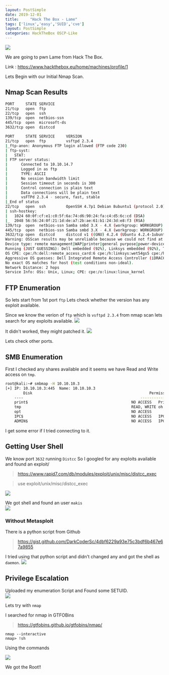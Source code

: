 ```yaml
---
layout: PostSimple
date: 2019-12-01
title:     "Hack The Box - Lame"
tags: ['linux','easy','SUID','cve']
layout: PostSimple
categories: HackTheBox OSCP-Like
---
```


![](https://raw.githubusercontent.com/ghostbyt3/ghostbyt3.github.io/master/public/static/images/htb-lame/1.png)

We are going to pwn Lame from Hack The Box.

Link : <https://www.hackthebox.eu/home/machines/profile/1>


Lets Begin with our Initial Nmap Scan.

## Nmap Scan Results
```bash
PORT     STATE SERVICE
21/tcp   open  ftp
22/tcp   open  ssh
139/tcp  open  netbios-ssn
445/tcp  open  microsoft-ds
3632/tcp open  distccd

PORT     STATE SERVICE     VERSION
21/tcp   open  ftp         vsftpd 2.3.4
|_ftp-anon: Anonymous FTP login allowed (FTP code 230)
| ftp-syst: 
|   STAT: 
| FTP server status:
|      Connected to 10.10.14.7
|      Logged in as ftp
|      TYPE: ASCII
|      No session bandwidth limit
|      Session timeout in seconds is 300
|      Control connection is plain text
|      Data connections will be plain text
|      vsFTPd 2.3.4 - secure, fast, stable
|_End of status
22/tcp   open  ssh         OpenSSH 4.7p1 Debian 8ubuntu1 (protocol 2.0)
| ssh-hostkey: 
|   1024 60:0f:cf:e1:c0:5f:6a:74:d6:90:24:fa:c4:d5:6c:cd (DSA)
|_  2048 56:56:24:0f:21:1d:de:a7:2b:ae:61:b1:24:3d:e8:f3 (RSA)
139/tcp  open  netbios-ssn Samba smbd 3.X - 4.X (workgroup: WORKGROUP)
445/tcp  open  netbios-ssn Samba smbd 3.X - 4.X (workgroup: WORKGROUP)
3632/tcp open  distccd     distccd v1 ((GNU) 4.2.4 (Ubuntu 4.2.4-1ubuntu4))
Warning: OSScan results may be unreliable because we could not find at least 1 open and 1 closed port
Device type: remote management|WAP|printer|general purpose|power-device
Running (JUST GUESSING): Dell embedded (92%), Linksys embedded (92%), Tranzeo embedded (92%), Xerox embedded (92%), Linux 2.4.X|2.6.X (92%), Dell iDRAC 6 (92%), Raritan embedded (92%)
OS CPE: cpe:/h:dell:remote_access_card:6 cpe:/h:linksys:wet54gs5 cpe:/h:tranzeo:tr-cpq-19f cpe:/h:xerox:workcentre_pro_265 cpe:/o:linux:linux_kernel:2.4 cpe:/o:linux:linux_kernel:2.6 cpe:/o:dell:idrac6_firmware cpe:/o:linux:linux_kernel:2.6.22
Aggressive OS guesses: Dell Integrated Remote Access Controller (iDRAC6) (92%), Linksys WET54GS5 WAP, Tranzeo TR-CPQ-19f WAP, or Xerox WorkCentre Pro 265 printer (92%), Linux 2.4.21 - 2.4.31 (likely embedded) (92%), Linux 2.6.8 - 2.6.30 (92%), Dell iDRAC 6 remote access controller (Linux 2.6) (92%), Raritan Dominion PX DPXR20-20L power control unit (92%), LifeSize video conferencing system (Linux 2.4.21) (92%), Linux 2.6.23 (91%), OpenWrt Kamikaze 7.09 (Linux 2.6.22) (90%), Arris TG862G/CT cable modem (90%)
No exact OS matches for host (test conditions non-ideal).
Network Distance: 2 hops
Service Info: OSs: Unix, Linux; CPE: cpe:/o:linux:linux_kernel
```

## FTP Enumeration

So lets start from 1st port ```ftp``` 
Lets check whether the version has any exploit available.

Since we know the verion of ``ftp`` which is ``vsftpd 2.3.4`` from nmap scan lets search for any exploits available.
![](https://raw.githubusercontent.com/ghostbyt3/ghostbyt3.github.io/master/public/static/images/htb-lame/2.png)

It didn't worked, they might patched it.
![](https://raw.githubusercontent.com/ghostbyt3/ghostbyt3.github.io/master/public/static/images/htb-lame/3.png)

Lets check other ports.

## SMB Enumeration

First I checked any shares available and it seems we have Read and Write access on `tmp`.
```bash
root@kali:~# smbmap -H 10.10.10.3
[+] IP: 10.10.10.3:445	Name: 10.10.10.3                                        
        Disk                                                  	Permissions	Comment
	----                                                  	-----------	-------
	print$                                            	NO ACCESS	Printer Drivers
	tmp                                               	READ, WRITE	oh noes!
	opt                                               	NO ACCESS	
	IPC$                                              	NO ACCESS	IPC Service (lame server (Samba 3.0.20-Debian))
	ADMIN$                                            	NO ACCESS	IPC Service (lame server (Samba 3.0.20-Debian))
```
I get some error if I tried connecting to it.

## Getting User Shell

We know port `3632` running `Distcc` So I googled for any exploits available and found an exploit/

> https://www.rapid7.com/db/modules/exploit/unix/misc/distcc_exec

>use exploit/unix/misc/distcc_exec

![](https://raw.githubusercontent.com/ghostbyt3/ghostbyt3.github.io/master/public/static/images/htb-lame/4.png)

We got shell and found an user ``makis``<br/>
![](https://raw.githubusercontent.com/ghostbyt3/ghostbyt3.github.io/master/public/static/images/htb-lame/5.png)

### Without Metasploit

There is a python script from Github
> https://gist.github.com/DarkCoderSc/4dbf6229a93e75c3bdf6b467e67a9855

I tried using that python script and didn't changed any and got the shell as `daemon`.
![](https://raw.githubusercontent.com/ghostbyt3/ghostbyt3.github.io/master/public/static/images/htb-lame/8.png)

## Privilege Escalation

Uploaded my enumeration Script and 
Found some SETUID.<br/>
![](https://raw.githubusercontent.com/ghostbyt3/ghostbyt3.github.io/master/public/static/images/htb-lame/6.png)

Lets try with ``nmap``

I searched for nmap in GTFOBins 

>https://gtfobins.github.io/gtfobins/nmap/

```
nmap --interactive
nmap> !sh
```
Using the commands

![](https://raw.githubusercontent.com/ghostbyt3/ghostbyt3.github.io/master/public/static/images/htb-lame/7.png)

We got the Root!!

